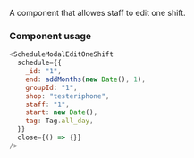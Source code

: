 
<Meta title="Components/Schedule/ScheduleModalEditOneShift" />

A component that allowes staff to edit one shift.

### Component usage

```js
<ScheduleModalEditOneShift
  schedule={{
    _id: "1",
    end: addMonths(new Date(), 1),
    groupId: "1",
    shop: "testeriphone",
    staff: "1",
    start: new Date(),
    tag: Tag.all_day,
  }}
  close={() => {}}
/>
```
